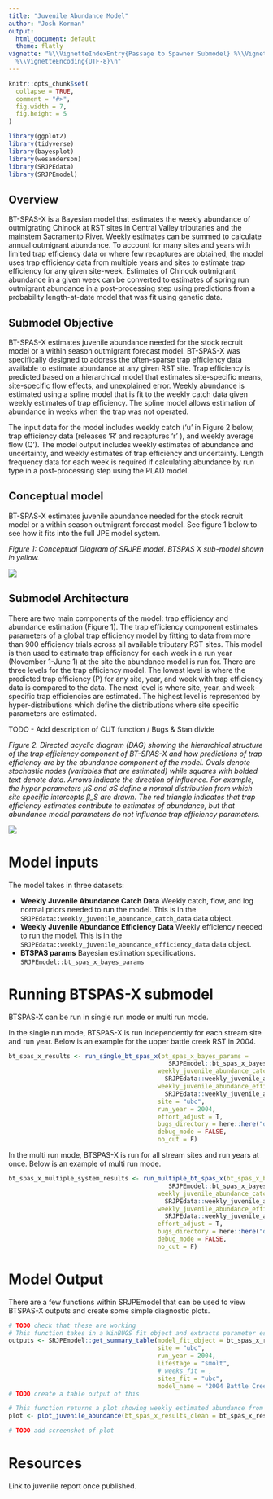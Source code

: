 ```yaml
---
title: "Juvenile Abundance Model"
author: "Josh Korman"
output:
  html_document: default
  theme: flatly
vignette: "%\\VignetteIndexEntry{Passage to Spawner Submodel} %\\VignetteEngine{knitr::rmarkdown}
  %\\VignetteEncoding{UTF-8}\n"
---
```


```r
knitr::opts_chunk$set(
  collapse = TRUE,
  comment = "#>",
  fig.width = 7,
  fig.height = 5
)
```

```r
library(ggplot2)
library(tidyverse)
library(bayesplot)
library(wesanderson)
library(SRJPEdata)
library(SRJPEmodel)
```

## Overview

BT-SPAS-X is a Bayesian model that estimates the weekly abundance of outmigrating Chinook at RST sites in Central Valley tributaries and the mainstem Sacramento River. Weekly estimates can be summed to calculate annual outmigrant abundance. To account for many sites and years with limited trap efficiency data or where few recaptures are obtained, the model uses trap efficiency data from multiple years and sites to estimate trap efficiency for any given site-week. Estimates of Chinook outmigrant abundance in a given week can be converted to estimates of spring run outmigrant abundance in a post-processing step using predictions from a probability length-at-date model that was fit using genetic data.

## Submodel Objective

BT-SPAS-X estimates juvenile abundance needed for the stock recruit model or a within season outmigrant forecast model. BT-SPAS-X was specifically designed to address the often-sparse trap efficiency data available to estimate abundance at any given RST site. Trap efficiency is predicted based on a hierarchical model that estimates site-specific means, site-specific flow effects, and unexplained error. Weekly abundance is estimated using a spline model that is fit to the weekly catch data given weekly estimates of trap efficiency. The spline model allows estimation of abundance in weeks when the trap was not operated.

The input data for the model includes weekly catch ('u' in Figure 2 below, trap efficiency data (releases 'R' and recaptures 'r' ), and weekly average flow (Q'). The model output includes weekly estimates of abundance and uncertainty, and weekly estimates of trap efficiency and uncertainty. Length frequency data for each week is required if calculating abundance by run type in a post-processing step using the PLAD model.

## Conceptual model

BT-SPAS-X estimates juvenile abundance needed for the stock recruit model or a within season outmigrant forecast model. See figure 1 below to see how it fits into the full JPE model system.

*Figure 1: Conceptual Diagram of SRJPE model. BTSPAS X sub-model shown in yellow.*

![](images/BTSPASX%20jpe%20diagram.png)

## Submodel Architecture

There are two main components of the model: trap efficiency and abundance estimation (Figure 1). The trap efficiency component estimates parameters of a global trap efficiency model by fitting to data from more than 900 efficiency trials across all available tributary RST sites. This model is then used to estimate trap efficiency for each week in a run year (November 1-June 1) at the site the abundance model is run for. There are three levels for the trap efficiency model. The lowest level is where the predicted trap efficiency (P) for any site, year, and week with trap efficiency data is compared to the data. The next level is where site, year, and week-specific trap efficiencies are estimated. The highest level is represented by hyper-distributions which define the distributions where site specific parameters are estimated.

TODO - Add description of CUT function / Bugs & Stan divide

*Figure 2. Directed acyclic diagram (DAG) showing the hierarchical structure of the trap efficiency component of BT-SPAS-X and how predictions of trap efficiency are by the abundance component of the model. Ovals denote stochastic nodes (variables that are estimated) while squares with bolded text denote data. Arrows indicate the direction of influence. For example, the hyper parameters μS and σS define a normal distribution from which site specific intercepts β_S are drawn. The red triangle indicates that trap efficiency estimates contribute to estimates of abundance, but that abundance model parameters do not influence trap efficiency parameters.*

![](images/dag_diagram_screenshot.png)

# Model inputs

The model takes in three datasets:

-   **Weekly Juvenile Abundance Catch Data** Weekly catch, flow, and log normal priors needed to run the model. This is in the `SRJPEdata::weekly_juvenile_abundance_catch_data` data object.
-   **Weekly Juvenile Abundance Efficiency Data** Weekly efficiency needed to run the model. This is in the `SRJPEdata::weekly_juvenile_abundance_efficiency_data` data object.
-   **BTSPAS params** Bayesian estimation specifications. `SRJPEmodel::bt_spas_x_bayes_params`

# Running BTSPAS-X submodel

BTSPAS-X can be run in single run mode or multi run mode.

In the single run mode, BTSPAS-X is run independently for each stream site and run year. Below is an example for the upper battle creek RST in 2004.

```r
bt_spas_x_results <- run_single_bt_spas_x(bt_spas_x_bayes_params = 
                                            SRJPEmodel::bt_spas_x_bayes_params,
                                         weekly_juvenile_abundance_catch_data = 
                                           SRJPEdata::weekly_juvenile_abundance_catch_data,
                                         weekly_juvenile_abundance_efficiency_data = 
                                           SRJPEdata::weekly_juvenile_abundance_efficiency_data,
                                         site = "ubc",
                                         run_year = 2004,
                                         effort_adjust = T,
                                         bugs_directory = here::here("data-raw", "WinBUGS14"),
                                         debug_mode = FALSE,
                                         no_cut = F)

```

In the multi run mode, BTSPAS-X is run for all stream sites and run years at once. Below is an example of multi run mode.

```r

bt_spas_x_multiple_system_results <- run_multiple_bt_spas_x(bt_spas_x_bayes_params = 
                                            SRJPEmodel::bt_spas_x_bayes_params,
                                         weekly_juvenile_abundance_catch_data = 
                                           SRJPEdata::weekly_juvenile_abundance_catch_data,
                                         weekly_juvenile_abundance_efficiency_data = 
                                           SRJPEdata::weekly_juvenile_abundance_efficiency_data,
                                         effort_adjust = T, 
                                         bugs_directory = here::here("data-raw", "WinBUGS14"), 
                                         debug_mode = FALSE,
                                         no_cut = F)
```

# Model Output

There are a few functions within SRJPEmodel that can be used to view BTSPAS-X outputs and create some simple diagnostic plots.

```r
# TODO check that these are working
# This function takes in a WinBUGS fit object and extracts parameter estimates in a clean tibble.
outputs <- SRJPEmodel::get_summary_table(model_fit_object = bt_spas_x_results,
                                         site = "ubc", 
                                         run_year = 2004,
                                         lifestage = "smolt", 
                                         # weeks_fit = , 
                                         sites_fit = "ubc",
                                         model_name = "2004 Battle Creek Juvenile Abundance")
# TODO create a table output of this

# This function returns a plot showing weekly estimated abundance from the model (with confidence intervals) compared to lincoln-peterson estimates
plot <- plot_juvenile_abundance(bt_spas_x_results_clean = bt_spas_x_results)

# TODO add screenshot of plot
```

# Resources

Link to juvenile report once published.
